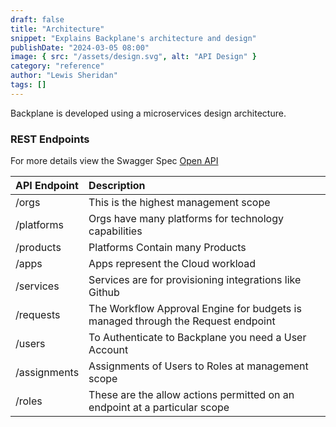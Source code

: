 ```yaml
---
draft: false
title: "Architecture"
snippet: "Explains Backplane's architecture and design"
publishDate: "2024-03-05 08:00"
image: { src: "/assets/design.svg", alt: "API Design" }
category: "reference"
author: "Lewis Sheridan"
tags: []
---
```



Backplane is developed using a microservices design architecture.

### REST Endpoints

For more details view the Swagger Spec [Open API](https://api.backplane.dev/openapi)

| API Endpoint | Description                                                                      |
| :----------- | :------------------------------------------------------------------------------- |
| /orgs        | This is the highest management scope                                             |
| /platforms   | Orgs have many platforms for technology capabilities                             |
| /products    | Platforms Contain many Products                                                  |
| /apps        | Apps represent the Cloud workload                                                |
| /services    | Services are for provisioning integrations like Github                           |
| /requests    | The Workflow Approval Engine for budgets is managed through the Request endpoint |
| /users       | To Authenticate to Backplane you need a User Account                             |
| /assignments | Assignments of Users to Roles at management scope                                |
| /roles       | These are the allow actions permitted on an endpoint at a particular scope       |
